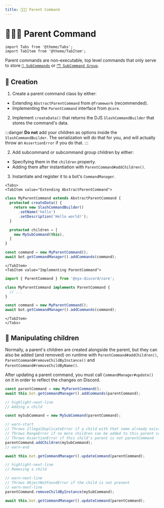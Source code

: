 ```yaml
---
title: ️👨‍👧‍👦 Parent Command
---
```


# ️👨‍👧‍👦 Parent Command

```mdx-code-block
import Tabs from '@theme/Tabs';
import TabItem from '@theme/TabItem';
```

Parent commands are non-executable, top level commands that only serve to store [`️🧩 SubCommands`](./subcommand) or [`🗂️ SubCommand Group`](./subcommand-group).

## 👷 Creation

1. Create a parent command class by either:

* Extending `AbstractParentCommand` from `@framework` (recommended).
* Implementing the `ParentCommand` interface from `@core`.

2. Implement `createData()` that returns the DJS `SlashCommandBuilder` that stores the command's data.

:::danger
**Do not** add your children as options inside the `SlashCommandBuilder`. The serialization will do that for you, and
will actually throw an `AssertionError` if you do that.
:::

2. Add subcommand or subcommand group children by either:

* Specifying them in the `children` property.
* Adding them after instantiation with `ParentCommand#addChildren()`.

3. Instantiate and register it to a bot's `CommandManager`.

```mdx-code-block
<Tabs>
<TabItem value="Extending AbstractParentCommand">
```

```ts
class MyParentCommand extends AbstractParentCommand {
  protected createData() {
    return new SlashCommandBuilder()
      .setName('hello')
      .setDescription('Hello world!');
  }

  protected children = [
    new MySubCommand(this),
  ]
}

const command = new MyParentCommand();
await bot.getCommandManager().addCommands(command);
```

```mdx-code-block
</TabItem>
<TabItem value="Implementing ParentCommand">
```

```ts
import { ParentCommand } from '@nyx-discord/core';

class MyParentCommand implements ParentCommand {
  // ...
}

const command = new MyParentCommand();
await bot.getCommandManager().addCommands(command);
```

```mdx-code-block
</TabItem>
</Tabs>
```

## 🔀 Manipulating children

Normally, a parent's children are created alongside the parent, but they can also be added (and removed) on runtime with
`ParentCommand#addChildren()`, `ParentCommand#removeChildByInstance()` and `ParentCommand#removeChildByName()`.

After updating a parent command, you must call `CommandManager#update()` on it in order to reflect the changes on
Discord.

```ts
const parentCommand = new MyParentCommand();
await this.bot.getCommandManager().addCommands(parentCommand);

// highlight-next-line
// Adding a child

const mySubCommand = new MySubCommand(parentCommand);

// warn-start
// Throws IllegalDuplicateError if a child with that name already exists
// Throws RangeError if no more children can be added to this parent command (25)
// Throws AssertionError if this child's parent is not parentCommand
parentCommand.addChildren(mySubCommand);
// warn-end

await this.bot.getCommandManager().updateCommand(parentCommand);

// highlight-next-line
// Removing a child

// warn-next-line
// Throws ObjectNotFoundError if the child is not present
// warn-next-line
parentCommand.removeChildByInstance(mySubCommand);

await this.bot.getCommandManager().updateCommand(parentCommand);
```
